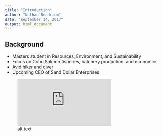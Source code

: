 ```yaml
---
title: "Introduction"
author: "Nathan Bendriem"
date: "September 14, 2017"
output: html_document
---
```

## Background
- Masters student in Resources, Environment, and Sustainability
- Focus on Coho Salmon fisheries, hatchery production, and economics
- Avid hiker and diver
- Upcoming CEO of Sand Dollar Enterprises

![alt text](https://www.facebook.com/photo.php?fbid=10207998732580141&set=a.1516763793045.2077354.1052996015&type=3&theater)
